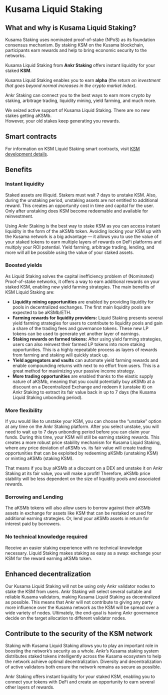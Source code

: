 
# Kusama Liquid Staking

## What and why is Kusama Liquid Staking?
Kusama Staking uses nominated proof-of-stake (NPoS) as its foundation consensus mechanism. By staking KSM on the Kusama blockchain, participants earn rewards and help to bring economic security to the networks. 

Kusama Liquid Staking from **Ankr Staking** offers instant liquidity for your staked **KSM**.

Kusama Liquid Staking enables you to earn **alpha** (the _return on investment that goes beyond normal increases in the crypto market index_).

Ankr Staking can connect you to the best ways to earn more crypto by staking, arbitrage trading, liquidity mining, yield farming, and much more.

<Callout type="warning">
We seized active support of Kusama Liquid Staking. There are no new stakes getting aKSMb.<br/>
However, your old stakes keep generating you rewards. 
</Callout>

## Smart contracts
For information on KSM Liquid Staking smart contracts, visit [KSM development details](/staking-for-developers/dev-details/ksm-liquid-staking-mechanics/#smart-contracts).

## Benefits

### Instant liquidity
Staked assets are illiquid. Stakers must wait 7 days to unstake KSM. Also, during the unstaking period, unstaking assets are not entitled to additional reward. This creates an opportunity cost in time and capital for the user. Only after unstaking does KSM become redeemable and available for reinvestment. 

Using Ankr Staking is the best way to stake KSM as you can access instant liquidity in the form of the aKSMb token. Avoiding locking your KSM up with the Kusama network is a big advantage — it allows you to use the value of your staked tokens to earn multiple layers of rewards on DeFi platforms and multiply your ROI potential. Yield farming, arbitrage trading, lending, and more will all be possible using the value of your staked assets.

### Boosted yields
As Liquid Staking solves the capital inefficiency problem of (Nominated) Proof-of-stake networks, it offers a way to earn additional rewards on your staked KSM, enabling new yield farming strategies. The main benefits of KSM Liquid Staking are:

* **Liquidity mining opportunities** are enabled by providing liquidity for pools in decentralized exchanges. The first main liquidity pools are expected to be aKSMb/ETH.
* **Farming rewards for liquidity providers:** Liquid Staking presents several yield farming strategies for users to contribute to liquidity pools and gain a share of the trading fees and governance tokens. These new LP tokens can be used to generate yet another layer of earnings.
* **Staking rewards on farmed tokens:** After using yield farming strategies, users can also reinvest their farmed LP tokens into more staking opportunities. This is a highly repeatable process as layers of rewards from farming and staking will quickly stack up.
* **Yield aggregators and vaults** can automate yield farming rewards and enable compounding returns with next to no effort from users. This is a great method for maximizing your passive income strategy.
* **More trading opportunities** are enabled thanks to the elastic supply nature of aKSMb, meaning that you could potentially buy aKSMb at a discount on a Decentralized Exchange and redeem it (unstake it) on Ankr Staking to extract its fair value back in up to 7 days (the Kusama Liquid Staking unbonding period).

### More flexibility
If you would like to unstake your KSM, you can choose the “unstake” option at any time on the Ankr Staking platform. After you select unstake, you will need to wait up to 7 days unbonding period before you can claim your funds. During this time, your KSM will still be earning staking rewards. This creates a more robust price stability mechanism for Kusama Liquid Staking, where any price deviation of aKSMb vs. its fair value will create trading opportunities that can be exploited by redeeming aKSMb (unstaking KSM) or minting aKSMb (staking KSM).

That means if you buy aKSMb at a discount on a DEX and unstake it on Ankr Staking at its fair value, you will make a profit! Therefore, aKSMb price stability will be less dependent on the size of liquidity pools and associated rewards.

### Borrowing and Lending
The aKSMb tokens will also allow users to borrow against their aKSMb assets in exchange for assets like KSM that can be restaked or used for additional earning strategies. Or, lend your aKSMb assets in return for interest paid by borrowers.

### No technical knowledge required
Receive an easier staking experience with no technical knowledge necessary. Liquid Staking makes staking as easy as a swap: exchange your KSM for the reward earning aKSMb token.

## Enhanced decentralization
Our Kusama Liquid Staking will not be using only Ankr validator nodes to stake the KSM from users. Ankr Staking will select several suitable and reliable Kusama validators, making Kusama Liquid Staking as decentralized as possible. This means that Ankr will not contribute to giving any party more influence over the Kusama network as the KSM will be spread over a wide variety of nodes. Ultimately, the end-goal is having Ankr governance decide on the target allocation to different validator nodes.

## Contribute to the security of the KSM network
Staking with Kusama Liquid Staking allows you to play an important role in boosting the network’s security as a whole. Ankr’s Kusama staking system distributes staked tokens intelligently across the Kusama ecosystem to help the network achieve optimal decentralization. Diversity and decentralization of active validators both ensure the network remains as secure as possible.

Ankr Staking offers instant liquidity for your staked KSM, enabling you to connect your tokens with DeFi and create an opportunity to earn several other layers of rewards.

